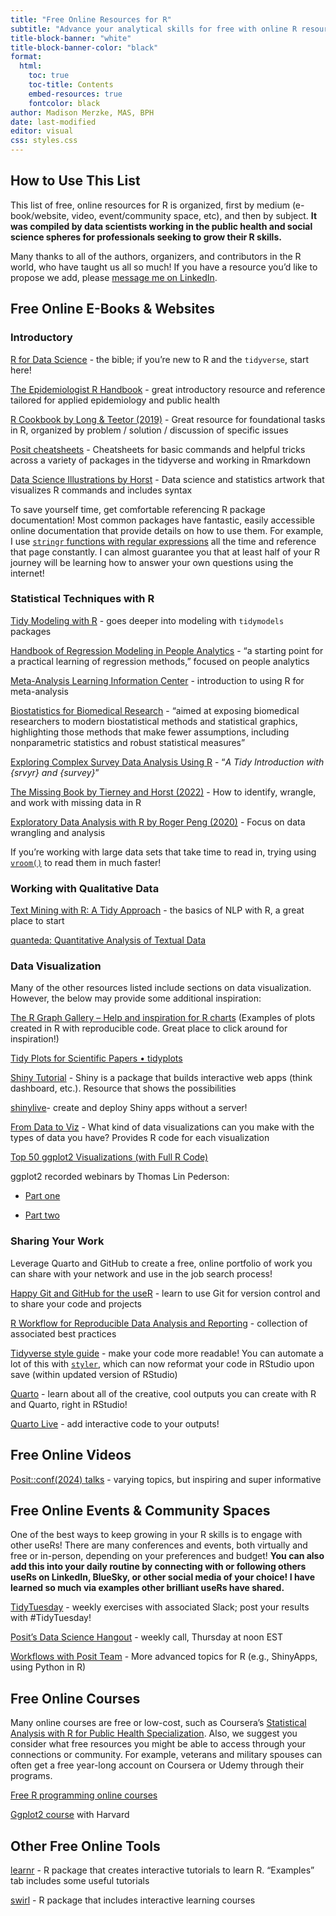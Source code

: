 ```yaml
---
title: "Free Online Resources for R"
subtitle: "Advance your analytical skills for free with online R resources"
title-block-banner: "white"
title-block-banner-color: "black"
format: 
  html:
    toc: true
    toc-title: Contents
    embed-resources: true
    fontcolor: black
author: Madison Merzke, MAS, BPH
date: last-modified
editor: visual
css: styles.css
---
```


## How to Use This List

This list of free, online resources for R is organized, first by medium (e-book/website, video, event/community space, etc), and then by subject. **It was compiled by data scientists working in the public health and social science spheres for professionals seeking to grow their R skills.**

Many thanks to all of the authors, organizers, and contributors in the R world, who have taught us all so much! If you have a resource you'd like to propose we add, please [message me on LinkedIn](https://www.linkedin.com/in/madisonmerzke/).

## Free Online E-Books & Websites

### Introductory

[R for Data Science](https://r4ds.hadley.nz/) - the bible; if you're new to R and the `tidyverse`, start here!

[The Epidemiologist R Handbook](https://epirhandbook.com/en/) - great introductory resource and reference tailored for applied epidemiology and public health

[R Cookbook by Long & Teetor (2019)](https://rc2e.com/) - Great resource for foundational tasks in R, organized by problem / solution / discussion of specific issues

[Posit cheatsheets](https://posit.co/resources/cheatsheets/) - Cheatsheets for basic commands and helpful tricks across a variety of packages in the tidyverse and working in Rmarkdown

[Data Science Illustrations by Horst](https://allisonhorst.com/data-science-art) - Data science and statistics artwork that visualizes R commands and includes syntax

::: callout-important
To save yourself time, get comfortable referencing R package documentation! Most common packages have fantastic, easily accessible online documentation that provide details on how to use them. For example, I use [`stringr` functions with regular expressions](https://stringr.tidyverse.org/articles/regular-expressions.html) all the time and reference that page constantly. I can almost guarantee you that at least half of your R journey will be learning how to answer your own questions using the internet!
:::

### Statistical Techniques with R

[Tidy Modeling with R](https://www.tmwr.org/) - goes deeper into modeling with `tidymodels` packages

[Handbook of Regression Modeling in People Analytics](https://peopleanalytics-regression-book.org/) - "a starting point for a practical learning of regression methods," focused on people analytics

[Meta-Analysis Learning Information Center](https://www.meta-analysis-learning-information-center.com/getting-started-with-meta-analysis) - introduction to using R for meta-analysis

[Biostatistics for Biomedical Research](https://hbiostat.org/bbr/) - "aimed at exposing biomedical researchers to modern biostatistical methods and statistical graphics, highlighting those methods that make fewer assumptions, including nonparametric statistics and robust statistical measures"

[Exploring Complex Survey Data Analysis Using R](https://tidy-survey-r.github.io/tidy-survey-book/) - "*A Tidy Introduction with {srvyr} and {survey}*"

[The Missing Book by Tierney and Horst (2022)](https://tmb.njtierney.com/) - How to identify, wrangle, and work with missing data in R

[Exploratory Data Analysis with R by Roger Peng (2020)](https://bookdown.org/rdpeng/exdata/) - Focus on data wrangling and analysis

::: callout-tip
If you're working with large data sets that take time to read in, trying using [`vroom()`](https://vroom.r-lib.org/) to read them in much faster!
:::

### Working with Qualitative Data

[Text Mining with R: A Tidy Approach](https://www.tidytextmining.com/) - the basics of NLP with R, a great place to start

[quanteda: Quantitative Analysis of Textual Data](https://quanteda.io/articles/quickstart.html)

### Data Visualization

Many of the other resources listed include sections on data visualization. However, the below may provide some additional inspiration:

[The R Graph Gallery – Help and inspiration for R charts](https://r-graph-gallery.com/) (Examples of plots created in R with reproducible code. Great place to click around for inspiration!)

[Tidy Plots for Scientific Papers • tidyplots](https://jbengler.github.io/tidyplots/)

[Shiny Tutorial](https://shinylive.io/r/examples/#hello-shiny) - Shiny is a package that builds interactive web apps (think dashboard, etc.). Resource that shows the possibilities

[shinylive](https://posit-dev.github.io/r-shinylive/)- create and deploy Shiny apps without a server!

[From Data to Viz](https://www.data-to-viz.com/) - What kind of data visualizations can you make with the types of data you have? Provides R code for each visualization

[Top 50 ggplot2 Visualizations (with Full R Code)](https://r-statistics.co/Top50-Ggplot2-Visualizations-MasterList-R-Code.html)

ggplot2 recorded webinars by Thomas Lin Pederson:

-   [Part one](https://www.youtube.com/watch?v=h29g21z0a68)

-   [Part two](https://www.youtube.com/watch?v=0m4yywqNPVY)

### Sharing Your Work

::: callout-tip
Leverage Quarto and GitHub to create a free, online portfolio of work you can share with your network and use in the job search process!
:::

[Happy Git and GitHub for the useR](https://happygitwithr.com/) - learn to use Git for version control and to share your code and projects

[R Workflow for Reproducible Data Analysis and Reporting](https://hbiostat.org/rflow/) - collection of associated best practices

[Tidyverse style guide](https://style.tidyverse.org/) - make your code more readable! You can automate a lot of this with [`styler`](https://styler.r-lib.org/), which can now reformat your code in RStudio upon save (within updated version of RStudio)

[Quarto](https://quarto.org/docs/guide/) - learn about all of the creative, cool outputs you can create with R and Quarto, right in RStudio!

[Quarto Live](https://r-wasm.github.io/quarto-live/) - add interactive code to your outputs!

## Free Online Videos

[Posit::conf(2024) talks](https://www.youtube.com/playlist?list=PL9HYL-VRX0oSFkdF4fJeY63eGDvgofcbn) - varying topics, but inspiring and super informative

## Free Online Events & Community Spaces

::: callout-tip
One of the best ways to keep growing in your R skills is to engage with other useRs! There are many conferences and events, both virtually and free or in-person, depending on your preferences and budget! **You can also add this into your daily routine by connecting with or following others useRs on LinkedIn, BlueSky, or other social media of your choice! I have learned so much via examples other brilliant useRs have shared.**
:::

[TidyTuesday](https://github.com/rfordatascience/tidytuesday) - weekly exercises with associated Slack; post your results with #TidyTuesday!

[Posit's Data Science Hangout](https://posit.co/data-science-hangout/) - weekly call, Thursday at noon EST

[Workflows with Posit Team](https://www.youtube.com/playlist?list=PL9HYL-VRX0oRsUB5AgNMQuKuHPpNDLBVt) - More advanced topics for R (e.g., ShinyApps, using Python in R)

## Free Online Courses

Many online courses are free or low-cost, such as Coursera's [Statistical Analysis with R for Public Health Specialization](https://www.coursera.org/specializations/statistical-analysis-r-public-health). Also, we suggest you consider what free resources you might be able to access through your connections or community. For example, veterans and military spouses can often get a free year-long account on Coursera or Udemy through their programs.

[Free R programming online courses](https://www.edx.org/learn/r-programming)

[Ggplot2 course](https://www.edx.org/learn/data-visualization/harvard-university-data-science-visualization) with Harvard

## Other Free Online Tools

[learnr](https://rstudio.github.io/learnr/) - R package that creates interactive tutorials to learn R. "Examples" tab includes some useful tutorials

[swirl](https://swirlstats.com/) - R package that includes interactive learning courses
